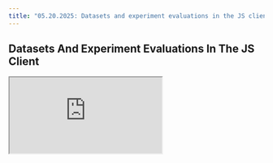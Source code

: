 ```yaml
---
title: "05.20.2025: Datasets and experiment evaluations in the JS client 🧪"
---
```


<Update label="05.20.2025">

## Datasets And Experiment Evaluations In The JS Client

<Frame>
  <iframe 
    src="https://cdn.iframe.ly/z3Fw8fwy" 
    width={1000} 
    height={400}
    allowFullScreen
  />
</Frame>

We've added a host of new methods to the JS client:

* [getExperiment](https://arize-ai.github.io/phoenix/functions/experiments.getExperiment.html) - allows you to retrieve an Experiment to view its results, and run evaluations on it
* [evaluateExperiment](https://arize-ai.github.io/phoenix/functions/experiments.evaluateExperiment.html) - allows you to evaluate previously run Experiments using LLM as a Judge or Code-based evaluators
* [createDataset](https://arize-ai.github.io/phoenix/functions/datasets.createDataset.html) - allows you to create Datasets in Phoenix using the client
* [appendDatasetExamples](https://arize-ai.github.io/phoenix/functions/datasets.appendDatasetExamples.html) - allows you to append additional examples to a Dataset

### Full list of supported JS/TS Client Methods:

<Card title="@arize-ai/phoenix-client" icon="github" href="https://arize-ai.github.io/phoenix/modules.html" horizontal>
</Card>
</Update>


